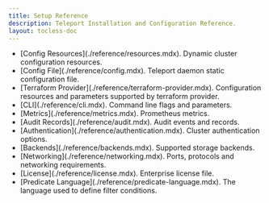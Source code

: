 ```yaml
---
title: Setup Reference
description: Teleport Installation and Configuration Reference.
layout: tocless-doc
---
```


<ul>
  <li>
   [Config Resources](./reference/resources.mdx). Dynamic cluster configuration resources.
  </li>
  <li>
    [Config File](./reference/config.mdx). Teleport daemon static configuration file.
  </li>
  <li>
    [Terraform Provider](./reference/terraform-provider.mdx). Configuration resources and parameters supported by terraform provider.
  </li>
  <li>
    [CLI](./reference/cli.mdx). Command line flags and parameters.
  </li>
  <li>
    [Metrics](./reference/metrics.mdx). Prometheus metrics.
  </li>
  <li>
    [Audit Records](./reference/audit.mdx). Audit events and records.
  </li>
  <li>
    [Authentication](./reference/authentication.mdx). Cluster authentication options.
  </li>
  <li>
    [Backends](./reference/backends.mdx). Supported storage backends.
  </li>
  <li>
    [Networking](./reference/networking.mdx). Ports, protocols and networking requirements.
  </li>
  <li>
    [License](./reference/license.mdx). Enterprise license file.
  </li>
  <li>
    [Predicate Language](./reference/predicate-language.mdx). The language used to define filter conditions.
  </li>
</ul>
